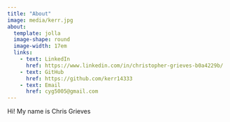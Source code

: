 ```yaml
---
title: "About"
image: media/kerr.jpg
about: 
  template: jolla
  image-shape: round
  image-width: 17em
  links:
    - text: LinkedIn
      href: https://www.linkedin.com/in/christopher-grieves-b0a4229b/
    - text: GitHub
      href: https://github.com/kerr14333
    - text: Email
      href: cyg5005@gmail.com
---
```


Hi! My name is Chris Grieves
